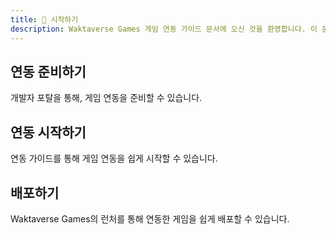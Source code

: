 ```yaml
---
title: 🎉 시작하기
description: Waktaverse Games 게임 연동 가이드 문서에 오신 것을 환영합니다. 이 문서에서는 Waktaverse Games와 게임을 연동하시는데 필요한 모든 정보들을 담고 있습니다.
---
```


## 연동 준비하기

개발자 포탈을 통해, 게임 연동을 준비할 수 있습니다.

<Cards>
  <Card title="가이드라인" href="/guideline" />
  <Card title="게임 정보 관리" href="/dev-portal/manage-game" />
  <Card title="OAuth 연동 설정" href="/dev-portal/configure-oauth" />
</Cards>

## 연동 시작하기

연동 가이드를 통해 게임 연동을 쉽게 시작할 수 있습니다.

<Cards>
  <Card title="OAuth 로그인 구현" href="/integration-guide/implement-oauth" />
  <Card title="게임 지표 연동" href="/integration-guide/game-metrics" />
  <Card title="도전과제 연동" href="/integration-guide/achievement" />
</Cards>

## 배포하기

Waktaverse Games의 런처를 통해 연동한 게임을 쉽게 배포할 수 있습니다.

<Cards>
  <Card title="DevClient 소개" href="/integration-launcher/devclient-introduction" />
  <Card title="DevClient 사용법" href="/integration-launcher/devclient-guide" />
</Cards>

